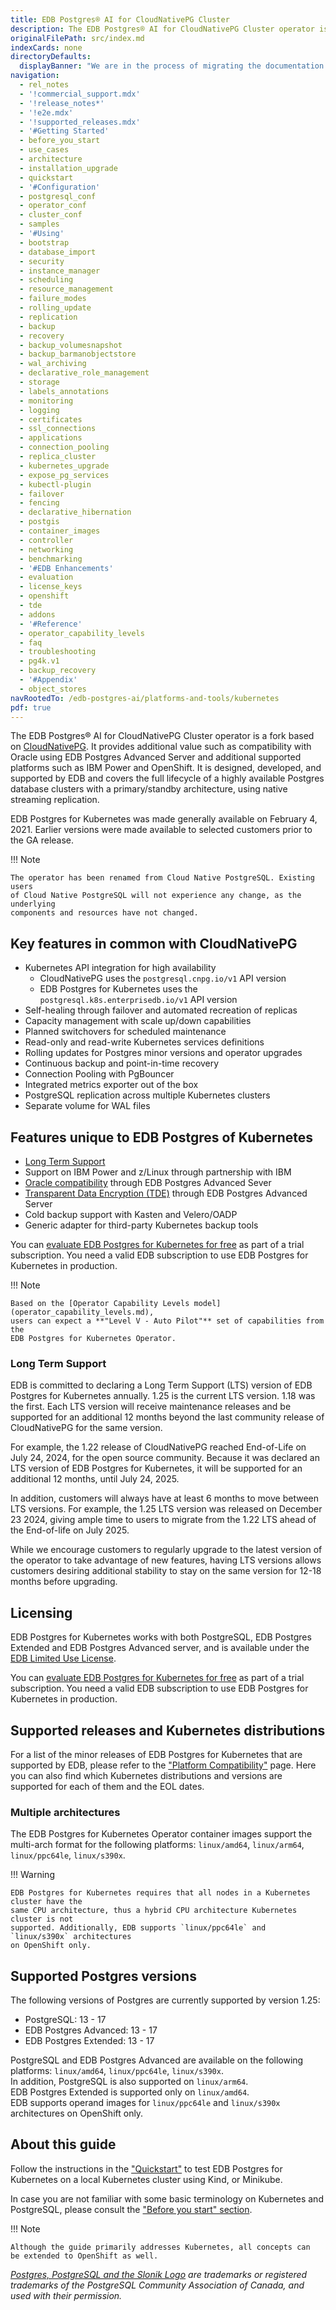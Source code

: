 ```yaml
---
title: EDB Postgres® AI for CloudNativePG Cluster
description: The EDB Postgres® AI for CloudNativePG Cluster operator is a fork based on CloudNativePG which provides additional value such as compatibility with Oracle databases and additional supported platforms such as IBM Power and OpenShift.
originalFilePath: src/index.md
indexCards: none
directoryDefaults:
  displayBanner: "We are in the process of migrating the documentation from the previous EDB Postgres for Kubernetes name to the new EDB Postgres® AI for CloudNativePG Cluster™ name. You may see references to both names in this documentation."
navigation:
  - rel_notes
  - '!commercial_support.mdx'
  - '!release_notes*'
  - '!e2e.mdx'
  - '!supported_releases.mdx'
  - '#Getting Started'
  - before_you_start
  - use_cases
  - architecture
  - installation_upgrade
  - quickstart
  - '#Configuration'
  - postgresql_conf
  - operator_conf
  - cluster_conf
  - samples
  - '#Using'
  - bootstrap
  - database_import
  - security
  - instance_manager
  - scheduling
  - resource_management
  - failure_modes
  - rolling_update
  - replication
  - backup
  - recovery
  - backup_volumesnapshot
  - backup_barmanobjectstore
  - wal_archiving
  - declarative_role_management
  - storage
  - labels_annotations
  - monitoring
  - logging
  - certificates
  - ssl_connections
  - applications
  - connection_pooling
  - replica_cluster
  - kubernetes_upgrade
  - expose_pg_services
  - kubectl-plugin
  - failover
  - fencing
  - declarative_hibernation
  - postgis
  - container_images
  - controller
  - networking
  - benchmarking
  - '#EDB Enhancements'
  - evaluation
  - license_keys
  - openshift
  - tde
  - addons
  - '#Reference'
  - operator_capability_levels
  - faq
  - troubleshooting
  - pg4k.v1
  - backup_recovery
  - '#Appendix'
  - object_stores
navRootedTo: /edb-postgres-ai/platforms-and-tools/kubernetes
pdf: true
---
```


The EDB Postgres® AI for CloudNativePG Cluster operator is a fork based on [CloudNativePG](https://cloudnative-pg.io).
It provides additional value such as compatibility with Oracle using EDB
Postgres Advanced Server and additional supported platforms such as IBM Power
and OpenShift. It is designed, developed, and supported by EDB and covers the
full lifecycle of a highly available Postgres database clusters with a
primary/standby architecture, using native streaming replication.

EDB Postgres for Kubernetes was made generally available on February 4, 2021. Earlier versions were made available to selected customers prior to the GA release. 

!!! Note

    The operator has been renamed from Cloud Native PostgreSQL. Existing users
    of Cloud Native PostgreSQL will not experience any change, as the underlying
    components and resources have not changed.

## Key features in common with CloudNativePG

-   Kubernetes API integration for high availability
    -   CloudNativePG uses the `postgresql.cnpg.io/v1` API version
    -   EDB Postgres for Kubernetes uses the `postgresql.k8s.enterprisedb.io/v1` API version
-   Self-healing through failover and automated recreation of replicas
-   Capacity management with scale up/down capabilities
-   Planned switchovers for scheduled maintenance
-   Read-only and read-write Kubernetes services definitions
-   Rolling updates for Postgres minor versions and operator upgrades
-   Continuous backup and point-in-time recovery
-   Connection Pooling with PgBouncer
-   Integrated metrics exporter out of the box
-   PostgreSQL replication across multiple Kubernetes clusters
-   Separate volume for WAL files

## Features unique to EDB Postgres of Kubernetes

-   [Long Term Support](#long-term-support)
-   Support on IBM Power and z/Linux through partnership with IBM
-   [Oracle compatibility](/epas/latest/fundamentals/epas_fundamentals/epas_compat_ora_dev_guide/) through EDB Postgres Advanced Sever
-   [Transparent Data Encryption (TDE)](/tde/latest/) through EDB Postgres Advanced Server
-   Cold backup support with Kasten and Velero/OADP
-   Generic adapter for third-party Kubernetes backup tools

You can [evaluate EDB Postgres for Kubernetes for free](evaluation.md) as part of a trial subscription.
You need a valid EDB subscription to use EDB Postgres for Kubernetes in production.

!!! Note

    Based on the [Operator Capability Levels model](operator_capability_levels.md),
    users can expect a **"Level V - Auto Pilot"** set of capabilities from the
    EDB Postgres for Kubernetes Operator.

### Long Term Support

EDB is committed to declaring a Long Term Support (LTS) version of EDB
Postgres for Kubernetes annually. 1.25 is the current LTS version. 1.18 was the
first. Each LTS version will
receive maintenance releases and be supported for an additional 12 months beyond
the last community release of CloudNativePG for the same version.

For example, the 1.22 release of CloudNativePG reached End-of-Life on July
24, 2024, for the open source community.
Because it was declared an LTS version of EDB Postgres for Kubernetes, it
will be supported for an additional 12 months, until July 24, 2025.

In addition, customers will always have at least 6 months to move between LTS versions.
For example, the 1.25 LTS version was released on December 23 2024, giving ample
time to users to migrate from the 1.22 LTS ahead of the End-of-life on July 2025.

While we encourage customers to regularly upgrade to the latest version of the operator to take
advantage of new features, having LTS versions allows customers desiring additional stability to stay on the same
version for 12-18 months before upgrading.

## Licensing

EDB Postgres for Kubernetes works with both PostgreSQL, EDB Postgres Extended and EDB Postgres
Advanced server, and is available under the
[EDB Limited Use License](https://www.enterprisedb.com/limited-use-license).

You can [evaluate EDB Postgres for Kubernetes for free](evaluation.md) as part of a trial subscription.
You need a valid EDB subscription to use EDB Postgres for Kubernetes in production.

## Supported releases and Kubernetes distributions

For a list of the minor releases of EDB Postgres for Kubernetes that are
supported by EDB, please refer to the
["Platform Compatibility"](https://www.enterprisedb.com/resources/platform-compatibility#pgk8s)
page. Here you can also find which Kubernetes distributions and versions are
supported for each of them and the EOL dates.

### Multiple architectures

The EDB Postgres for Kubernetes Operator container images support the multi-arch
format for the following platforms: `linux/amd64`, `linux/arm64`, `linux/ppc64le`, `linux/s390x`.

!!! Warning

    EDB Postgres for Kubernetes requires that all nodes in a Kubernetes cluster have the
    same CPU architecture, thus a hybrid CPU architecture Kubernetes cluster is not
    supported. Additionally, EDB supports `linux/ppc64le` and `linux/s390x` architectures
    on OpenShift only.

## Supported Postgres versions

The following versions of Postgres are currently supported by version 1.25:

-   PostgreSQL: 13 - 17
-   EDB Postgres Advanced: 13 - 17
-   EDB Postgres Extended: 13 - 17

PostgreSQL and EDB Postgres Advanced are available on the following platforms:
`linux/amd64`, `linux/ppc64le`, `linux/s390x`.  
In addition, PostgreSQL is also supported on `linux/arm64`.  
EDB Postgres Extended is supported only on `linux/amd64`.  
EDB supports operand images for `linux/ppc64le` and `linux/s390x` architectures
on OpenShift only.

## About this guide

Follow the instructions in the ["Quickstart"](quickstart.md) to test EDB Postgres for Kubernetes
on a local Kubernetes cluster using Kind, or Minikube.

In case you are not familiar with some basic terminology on Kubernetes and PostgreSQL,
please consult the ["Before you start" section](before_you_start.md).

!!! Note

    Although the guide primarily addresses Kubernetes, all concepts can
    be extended to OpenShift as well.

*[Postgres, PostgreSQL and the Slonik Logo](https://www.postgresql.org/about/policies/trademarks/)
are trademarks or registered trademarks of the PostgreSQL Community Association
of Canada, and used with their permission.*
